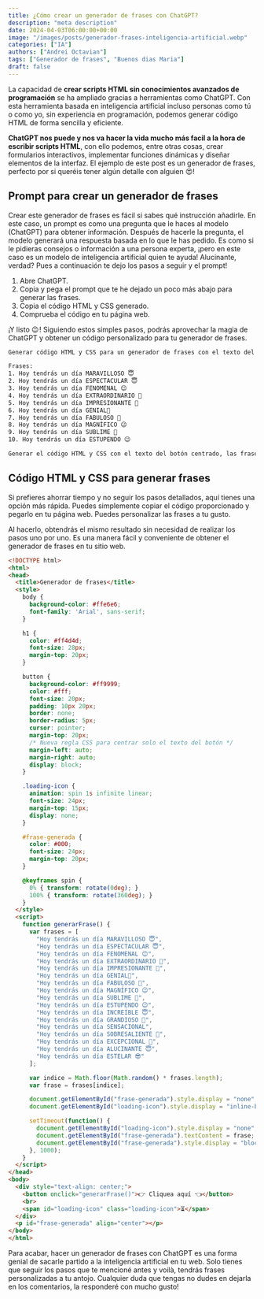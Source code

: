 ```yaml
---
title: ¿Cómo crear un generador de frases con ChatGPT?
description: "meta description"
date: 2024-04-03T06:00:00+00:00
image: "/images/posts/generador-frases-inteligencia-artificial.webp"
categories: ["IA"]
authors: ["Andrei Octavian"]
tags: ["Generador de frases", "Buenos dias Maria"]
draft: false
---
```


La capacidad de **crear scripts HTML sin conocimientos avanzados de programación** se ha ampliado gracias a herramientas como ChatGPT. Con esta herramienta basada en inteligencia artificial incluso personas como tú o como yo, sin experiencia en programación, podemos generar código HTML de forma sencilla y eficiente.

**ChatGPT nos puede y nos va hacer la vida mucho más facil a la hora de escribir scripts HTML**, con ello podemos, entre otras cosas, crear formularios interactivos, implementar funciones dinámicas y diseñar elementos de la interfaz. El ejemplo de este post es un generador de frases, perfecto por si queréis tener algún detalle con alguien 😍!

## Prompt para crear un generador de frases

Crear este generador de frases es fácil si sabes qué instrucción añadirle. En este caso, un prompt es como una pregunta que le haces al modelo (ChatGPT) para obtener información. Después de hacerle la pregunta, el modelo generará una respuesta basada en lo que le has pedido. Es como si le pidieras consejos o información a una persona experta, ¡pero en este caso es un modelo de inteligencia artificial quien te ayuda! Alucinante, verdad? Pues a continuación te dejo los pasos a seguir y el prompt!

1. Abre ChatGPT.
2. Copia y pega el prompt que te he dejado un poco más abajo para generar las frases.
3. Copia el código HTML y CSS generado.
4. Comprueba el código en tu página web.

¡Y listo 😉 ! Siguiendo estos simples pasos, podrás aprovechar la magia de ChatGPT y obtener un código personalizado para tu generador de frases.

```html
Generar código HTML y CSS para un generador de frases con el texto del botón centrado y frases personalizadas

Frases:
1. Hoy tendrás un día MARAVILLOSO 😇
2. Hoy tendrás un día ESPECTACULAR 😇
3. Hoy tendrás un día FENOMENAL 😊
4. Hoy tendrás un día EXTRAORDINARIO 🤩
5. Hoy tendrás un día IMPRESIONANTE 🥳
6. Hoy tendrás un día GENIAL🤩
7. Hoy tendrás un día FABULOSO 🥳
8. Hoy tendrás un día MAGNÍFICO 😉
9. Hoy tendrás un día SUBLIME 🤭
10. Hoy tendrás un día ESTUPENDO 😉

Generar el código HTML y CSS con el texto del botón centrado, las frases personalizadas y el estilo adecuado.
```

## Código HTML y CSS para generar frases

Si prefieres ahorrar tiempo y no seguir los pasos detallados, aquí tienes una opción más rápida. Puedes simplemente copiar el código proporcionado y pegarlo en tu página web. Puedes personalizar las frases a tu gusto.

Al hacerlo, obtendrás el mismo resultado sin necesidad de realizar los pasos uno por uno. Es una manera fácil y conveniente de obtener el generador de frases en tu sitio web.

```html
<!DOCTYPE html>
<html>
<head>
  <title>Generador de frases</title>
  <style>
    body {
      background-color: #ffe6e6;
      font-family: 'Arial', sans-serif;
    }

    h1 {
      color: #ff4d4d;
      font-size: 28px;
      margin-top: 20px;
    }

    button {
      background-color: #ff9999;
      color: #fff;
      font-size: 20px;
      padding: 10px 20px;
      border: none;
      border-radius: 5px;
      cursor: pointer;
      margin-top: 20px;
      /* Nueva regla CSS para centrar solo el texto del botón */
      margin-left: auto;
      margin-right: auto;
      display: block;
    }

    .loading-icon {
      animation: spin 1s infinite linear;
      font-size: 24px;
      margin-top: 15px;
      display: none;
    }

    #frase-generada {
      color: #000;
      font-size: 24px;
      margin-top: 20px;
    }

    @keyframes spin {
      0% { transform: rotate(0deg); }
      100% { transform: rotate(360deg); }
    }
  </style>
  <script>
    function generarFrase() {
      var frases = [
        "Hoy tendrás un día MARAVILLOSO 😇",
        "Hoy tendrás un día ESPECTACULAR 😇",
        "Hoy tendrás un día FENOMENAL 😊",
        "Hoy tendrás un día EXTRAORDINARIO 🤩",
        "Hoy tendrás un día IMPRESIONANTE 🥳",
        "Hoy tendrás un día GENIAL🤩",
        "Hoy tendrás un día FABULOSO 🥳",
        "Hoy tendrás un día MAGNÍFICO 😉",
        "Hoy tendrás un día SUBLIME 🤭",
        "Hoy tendrás un día ESTUPENDO 😉",
        "Hoy tendrás un día INCREÍBLE 😇",
        "Hoy tendrás un día GRANDIOSO 🤭",
        "Hoy tendrás un día SENSACIONAL",
        "Hoy tendrás un día SOBRESALIENTE 🥳",
        "Hoy tendrás un día EXCEPCIONAL 🥳",
        "Hoy tendrás un día ALUCINANTE 😇",
        "Hoy tendrás un día ESTELAR 😎"
      ];

      var indice = Math.floor(Math.random() * frases.length);
      var frase = frases[indice];

      document.getElementById("frase-generada").style.display = "none";
      document.getElementById("loading-icon").style.display = "inline-block";

      setTimeout(function() {
        document.getElementById("loading-icon").style.display = "none";
        document.getElementById("frase-generada").textContent = frase;
        document.getElementById("frase-generada").style.display = "block";
      }, 1000);
    }
  </script>
</head>
<body>
  <div style="text-align: center;">
    <button onclick="generarFrase()">👉 Cliquea aquí 👈</button>
    <br>
    <span id="loading-icon" class="loading-icon">⏳</span>
  </div>
  <p id="frase-generada" align="center"></p>
</body>
</html>
```

Para acabar, hacer un generador de frases con ChatGPT es una forma genial de sacarle partido a la inteligencia artificial en tu web. Solo tienes que seguir los pasos que te mencioné antes y voilà, tendrás frases personalizadas a tu antojo. Cualquier duda que tengas no dudes en dejarla en los comentarios, la responderé con mucho gusto!